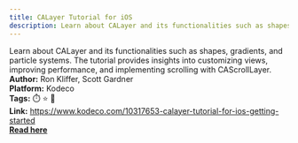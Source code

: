 ```yaml
---
title: CALayer Tutorial for iOS
description: Learn about CALayer and its functionalities such as shapes, gradients, and particle systems. The tutorial provides insights into customizing views, improving performance, and implementing scrolling with CAScrollLayer.
---
```


Learn about CALayer and its functionalities such as shapes, gradients, and particle systems. The tutorial provides insights into customizing views, improving performance, and implementing scrolling with CAScrollLayer.  
**Author:** Ron Kliffer, Scott Gardner  
**Platform:** Kodeco  
**Tags:** ⏱️ ⭐ 🚀  
**Link:** https://www.kodeco.com/10317653-calayer-tutorial-for-ios-getting-started  
[**Read here**](https://www.kodeco.com/10317653-calayer-tutorial-for-ios-getting-started)  
